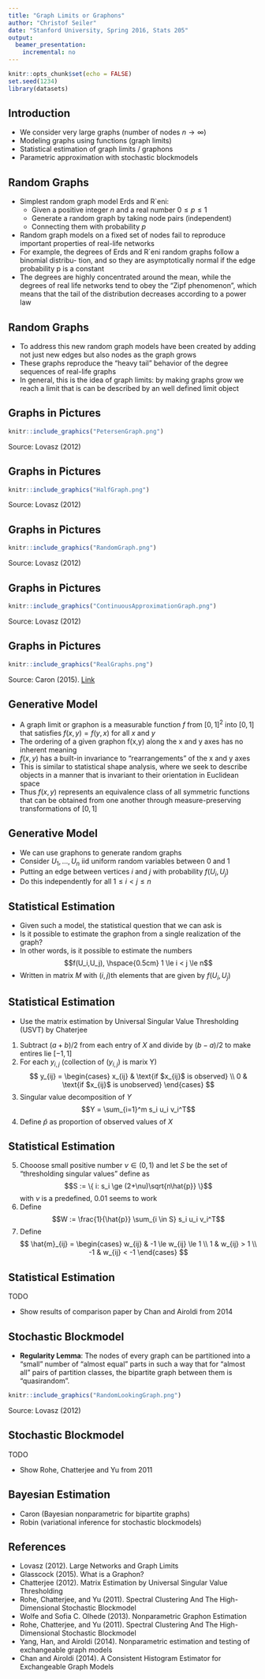 ```yaml
---
title: "Graph Limits or Graphons"
author: "Christof Seiler"
date: "Stanford University, Spring 2016, Stats 205"
output:
  beamer_presentation:
    incremental: no
---
```


```r
knitr::opts_chunk$set(echo = FALSE)
set.seed(1234)
library(datasets)
```

## Introduction

* We consider very large graphs (number of nodes $n \to \infty$)
* Modeling graphs using functions (graph limits)
* Statistical estimation of graph limits / graphons
* Parametric approximation with stochastic blockmodels

## Random Graphs

* Simplest random graph model Erd\H{o}s and R\`eni: 
    * Given a positive integer $n$ and a real number $0 \le p \le 1$
    * Generate a random graph by taking node pairs (independent)
    * Connecting them with probability $p$
* Random graph models on a fixed set of nodes fail to reproduce important properties of real-life networks
* For example, the degrees of Erd\H{o}s and R\`eni random graphs follow a binomial distribu- tion, and so they are asymptotically normal if the edge probability p is a constant
* The degrees are highly concentrated around the mean, while the degrees of real life networks tend to obey the "Zipf phenomenon", which means that the tail of the distribution decreases according to a power law

## Random Graphs

* To address this new random graph models have been created by adding not just new edges but also nodes as the graph grows
* These graphs reproduce the “heavy tail” behavior of the degree sequences of real-life graphs
* In general, this is the idea of graph limits: by making graphs grow we reach a limit that is can be described by an well defined limit object

## Graphs in Pictures

```r
knitr::include_graphics("PetersenGraph.png")
```

Source: Lovasz (2012)

## Graphs in Pictures

```r
knitr::include_graphics("HalfGraph.png")
```

Source: Lovasz (2012)

## Graphs in Pictures

```r
knitr::include_graphics("RandomGraph.png")
```

Source: Lovasz (2012)

## Graphs in Pictures

```r
knitr::include_graphics("ContinuousApproximationGraph.png")
```

Source: Lovasz (2012)

## Graphs in Pictures

```r
knitr::include_graphics("RealGraphs.png")
```

Source: Caron (2015). [Link](http://www.stats.ox.ac.uk/~caron/slides/Caron_sparsenetworks.pdf)

## Generative Model

* A graph limit or graphon is a measurable function $f$ from $[0,1]^2$ into $[0,1]$ that satisfies $f(x,y) = f(y,x)$ for all $x$ and $y$
* The ordering of a given graphon f(x,y) along the x and y axes has no inherent meaning
* $f(x,y)$ has a built-in invariance to "rearrangements" of the x and y axes
* This is similar to statistical shape analysis, where we seek to describe objects in a manner that is invariant to their orientation in Euclidean space
* Thus $f(x,y)$ represents an equivalence class of all symmetric functions that can be obtained from one another through measure-preserving transformations of $[0,1]$

## Generative Model

* We can use graphons to generate random graphs
* Consider $U_1,\dots,U_n$ iid uniform random variables between 0 and 1
* Putting an edge between vertices $i$ and $j$ with probability $f(U_i,U_j)$
* Do this independently for all $1 \le i < j \le n$

## Statistical Estimation

* Given such a model, the statistical question that we can ask is
* Is it possible to estimate the graphon from a single realization of the graph?
* In other words, is it possible to estimate the numbers 
$$f(U_i,U_j), \hspace{0.5cm} 1 \le i < j \le n$$
* Written in matrix $M$ with $(i,j)$th elements that are given by $f(U_i,U_j)$

## Statistical Estimation

* Use the matrix estimation by Universal Singular Value Thresholding (USVT) by Chaterjee
1. Subtract $(a+b)/2$ from each entry of $X$ and divide by $(b-a)/2$ to make entires lie $[-1,1]$
2. For each $y_{i,j}$ (collection of $(y_{i,j})$ is marix Y)
$$
y_{ij} = 
\begin{cases}
x_{ij} & \text{if $x_{ij}$ is observed} \\
0 & \text{if $x_{ij}$ is unobserved}
\end{cases}
$$
3. Singular value decomposition of $Y$
$$Y = \sum_{i=1}^m s_i u_i v_i^T$$
4. Define $\hat{p}$ as proportion of observed values of $X$

## Statistical Estimation

5. Chooose small positive number $\nu \in (0,1)$ and let $S$ be the set of "thresholding singular values" define as
$$S := \{ i: s_i \ge (2+\nu)\sqrt{n\hat{p}} \}$$
with $\nu$ is a predefined, $0.01$ seems to work
6. Define 
$$W := \frac{1}{\hat{p}} \sum_{i \in S} s_i u_i v_i^T$$
7. Define
$$
\hat{m}_{ij} = 
\begin{cases}
w_{ij} & -1 \le w_{ij} \le 1 \\
1 & w_{ij} > 1 \\
-1 & w_{ij} < -1
\end{cases}
$$

## Statistical Estimation

TODO

* Show results of comparison paper by Chan and Airoldi from 2014

## Stochastic Blockmodel

* **Regularity Lemma**: The nodes of every graph can be partitioned into a "small" number of "almost equal" parts in such a way that for "almost all" pairs of partition classes, the bipartite graph between them is "quasirandom".

```r
knitr::include_graphics("RandomLookingGraph.png")
```

Source: Lovasz (2012)

## Stochastic Blockmodel

TODO

* Show Rohe, Chatterjee and Yu from 2011

## Bayesian Estimation

* Caron (Bayesian nonparametric for bipartite graphs)
* Robin (variational inference for stochastic blockmodels)

## References

* Lovasz (2012). Large Networks and Graph Limits
* Glasscock (2015). What is a Graphon?
* Chatterjee (2012). Matrix Estimation by Universal Singular Value Thresholding
* Rohe, Chatterjee, and Yu (2011). Spectral Clustering And The High-Dimensional Stochastic Blockmodel
* Wolfe and Sofia C. Olhede (2013). Nonparametric Graphon Estimation
* Rohe, Chatterjee, and Yu (2011). Spectral Clustering And The High-Dimensional Stochastic Blockmodel
* Yang, Han, and Airoldi (2014). Nonparametric estimation and testing of exchangeable graph models
* Chan and Airoldi (2014). A Consistent Histogram Estimator for Exchangeable Graph Models
